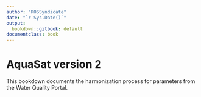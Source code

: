 ```yaml
---
author: "ROSSyndicate"
date: "`r Sys.Date()`"
output:
  bookdown::gitbook: default
documentclass: book
---
```


# AquaSat version 2

This bookdown documents the harmonization process for parameters from the Water Quality Portal.